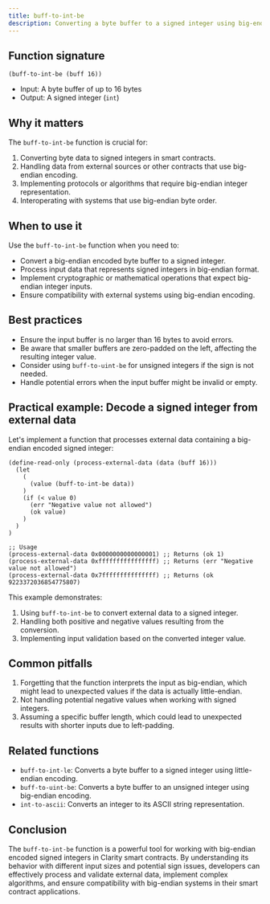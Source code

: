 ```yaml
---
title: buff-to-int-be
description: Converting a byte buffer to a signed integer using big-endian encoding in Clarity smart contracts.
---
```


## Function signature

```clarity
(buff-to-int-be (buff 16))
```

- Input: A byte buffer of up to 16 bytes
- Output: A signed integer (`int`)

## Why it matters

The `buff-to-int-be` function is crucial for:

1. Converting byte data to signed integers in smart contracts.
2. Handling data from external sources or other contracts that use big-endian encoding.
3. Implementing protocols or algorithms that require big-endian integer representation.
4. Interoperating with systems that use big-endian byte order.

## When to use it

Use the `buff-to-int-be` function when you need to:

- Convert a big-endian encoded byte buffer to a signed integer.
- Process input data that represents signed integers in big-endian format.
- Implement cryptographic or mathematical operations that expect big-endian integer inputs.
- Ensure compatibility with external systems using big-endian encoding.

## Best practices

- Ensure the input buffer is no larger than 16 bytes to avoid errors.
- Be aware that smaller buffers are zero-padded on the left, affecting the resulting integer value.
- Consider using `buff-to-uint-be` for unsigned integers if the sign is not needed.
- Handle potential errors when the input buffer might be invalid or empty.

## Practical example: Decode a signed integer from external data

Let's implement a function that processes external data containing a big-endian encoded signed integer:

```clarity
(define-read-only (process-external-data (data (buff 16)))
  (let
    (
      (value (buff-to-int-be data))
    )
    (if (< value 0)
      (err "Negative value not allowed")
      (ok value)
    )
  )
)

;; Usage
(process-external-data 0x0000000000000001) ;; Returns (ok 1)
(process-external-data 0xffffffffffffffff) ;; Returns (err "Negative value not allowed")
(process-external-data 0x7fffffffffffffff) ;; Returns (ok 9223372036854775807)
```

This example demonstrates:
1. Using `buff-to-int-be` to convert external data to a signed integer.
2. Handling both positive and negative values resulting from the conversion.
3. Implementing input validation based on the converted integer value.

## Common pitfalls

1. Forgetting that the function interprets the input as big-endian, which might lead to unexpected values if the data is actually little-endian.
2. Not handling potential negative values when working with signed integers.
3. Assuming a specific buffer length, which could lead to unexpected results with shorter inputs due to left-padding.

## Related functions

- `buff-to-int-le`: Converts a byte buffer to a signed integer using little-endian encoding.
- `buff-to-uint-be`: Converts a byte buffer to an unsigned integer using big-endian encoding.
- `int-to-ascii`: Converts an integer to its ASCII string representation.

## Conclusion

The `buff-to-int-be` function is a powerful tool for working with big-endian encoded signed integers in Clarity smart contracts. By understanding its behavior with different input sizes and potential sign issues, developers can effectively process and validate external data, implement complex algorithms, and ensure compatibility with big-endian systems in their smart contract applications.
